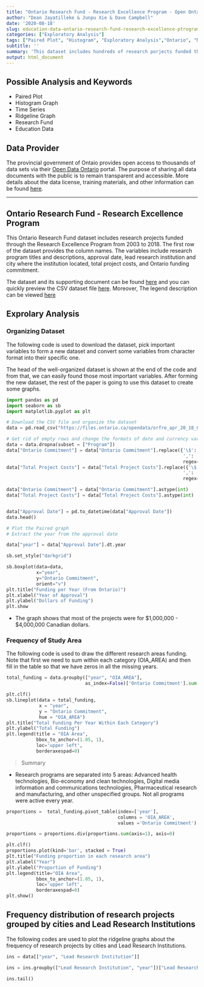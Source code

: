 ---
title: "Ontario Research Fund - Research Excellence Program - Open Ontario"
author: "Dean Jayatilleke & Junpu Xie & Dave Campbell"
date: '2020-08-18'
slug: education-data-ontario-research-fund-research-excellence-ptrogram-data-catalogue-frome-governmnet-of-ontario
categories: ["Exploratory Analysis"]
tags: ["Paired Plot", "Histogram", "Exploratory Analysis","Ontario", "Non-Linear Regression", "Education"]
subtitle: ''
summary: 'This dataset includes hundreds of research porjects funded through Research Excellence Program from 2003 to 2018.'
output: html_document
---

## Possible Analysis and Keywords

- Paired Plot
- Histogram Graph
- Time Series
- Ridgeline Graph
- Research Fund
- Education Data

## Data Provider

The provincial government of Ontaio provides open access to thousands of data sets via their [Open Data Ontario](https://data.ontario.ca/en/) portal. The purpose of sharing all data documents with the public is to remain transparent and accessible.  More details about the data license, training materials, and other information can be found [here](https://data.ontario.ca/about).

***

## Ontario Research Fund - Research Excellence Program 


This Ontario Research Fund dataset includes research projects funded through the Research Excellence Program from 2003 to 2018. The first row of the dataset provides the column names.  The variables include research program titles and descriptions, approval date, lead research institution and city where the institution located, total project costs, and Ontario funding commitment. 

The dataset and its supporting document can be found [here](https://data.ontario.ca/en/dataset/ontario-research-fund-research-excellence-program) and you can quickly preview the CSV dataset file [here](https://data.ontario.ca/en/dataset/ontario-research-fund-research-excellence-program/resource/8bd5111a-1684-4254-92a6-e1b28fde495f). Moreover, The legend description can be viewed [here](https://d2khazk8e83rdv.cloudfront.net/research_funding_legend_and_summary_1.txt)


## Exprolary Analysis

### Organizing Dataset 

The following code is used to download the dataset, pick important variables to form a new dataset and convert some variables from character format into their specific one.

The head of the well-organized dataset is shown at the end of the code and from that, we can easily found those most important variables. After forming the new dataset, the rest of the paper is going to use this dataset to create some graphs.

```{python dataset}

import pandas as pd 
import seaborn as sb
import matplotlib.pyplot as plt

# Download the CSV file and organize the dataset
data = pd.read_csv("https://files.ontario.ca/opendata/orfre_apr_20_18_0.csv", skiprows=1, encoding='unicode_escape')

# Get rid of empty rows and change the formats of date and currency variables
data = data.dropna(subset = ["Program"])
data["Ontario Commitment"] = data["Ontario Commitment"].replace({'\$': '',
                                                                 ',': ''}, 
                                                                 regex=True)
data["Total Project Costs"] = data["Total Project Costs"].replace({'\$': '',
                                                                 ',': ''}, 
                                                                 regex=True)

data["Ontario Commitment"] = data["Ontario Commitment"].astype(int)
data["Total Project Costs"] = data["Total Project Costs"].astype(int)


data["Approval Date"] = pd.to_datetime(data["Approval Date"])
data.head()

# Plot the Paired graph
# Extract the year from the approval date

data["year"] = data["Approval Date"].dt.year

sb.set_style("darkgrid")

sb.boxplot(data=data,
           x="year",
           y="Ontario Commitment",
           orient="v")
plt.title("Funding per Year (From Ontario)")
plt.xlabel("Year of Approval")
plt.ylabel("Dollars of Funding")
plt.show

```

* The graph shows that most of the projects were for \$1,000,000 - \$4,000,000 Canadian dollars.


### Frequency of Study Area

The following code is used to draw the different research areas funding.  Note that first we need to sum within each category (OIA\_AREA) and then fill in the table so that we have zeros in all the missing years.

```{python frequency}

total_funding = data.groupby(["year", "OIA_AREA"],
                             as_index=False)['Ontario Commitment'].sum()

plt.clf()
sb.lineplot(data = total_funding,
            x = "year",
            y = "Ontario Commitment",
            hue = "OIA_AREA")
plt.title("Total Funding Per Year Within Each Category")
plt.ylabel("Total Funding")
plt.legend(title = "OIA Area",
           bbox_to_anchor=(1.05, 1),
           loc='upper left',
           borderaxespad=0)

```

> Summary

* Research programs are separated into 5 areas: Advanced health technologies, Bio-economy and clean technologies, Digital media information and communications technologies, Pharmaceutical research and manufacturing, and other unspecified groups. Not all programs were active every year.

```{python percent}

proportions =  total_funding.pivot_table(index=['year'],
                                         columns = 'OIA_AREA',
                                         values ='Ontario Commitment').reset_index().set_index('year').fillna(0)

proportions = proportions.div(proportions.sum(axis=1), axis=0)

plt.clf()
proportions.plot(kind='bar', stacked = True)
plt.title("Funding proportion in each research area")
plt.xlabel("Year")
plt.ylabel("Proportion of Funding")
plt.legend(title="OIA Area",
           bbox_to_anchor=(1.05, 1), 
           loc='upper left', 
           borderaxespad=0)
plt.show()
```

## Frequency distribution of research projects grouped by cities and Lead Research Institutions

The following codes are used to plot the ridgeline graphs about the frequency of research projects by cities and Lead Research Institutions.

```{python city}

ins = data[["year", "Lead Research Institution"]]

ins = ins.groupby(["Lead Research Institution", "year"])["Lead Research Institution"].count()

ins.tail()
```